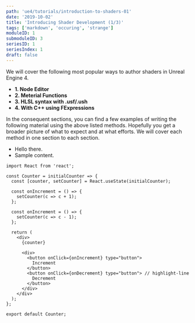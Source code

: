 ```yaml
---
path: 'ue4/tutorials/introduction-to-shaders-01'
date: '2019-10-02'
title: 'Introducing Shader Development (1/3)'
tags: ['markdown', 'occuring', 'strange']
moduleID: 1
submoduleID: 3
seriesID: 1
seriesIndex: 1
draft: false
---
```


We will cover the following most popular ways to author shaders in Unreal Engine 4.

- **1. Node Editor**
- **2. Meterial Functions**
- **3. HLSL syntax with .usf/.ush**
- **4. With C++ using FExpressions**

In the consequent sections, you can find a few examples of writing the following
material using the above listed methods. Hopefully you get a broader picture of what to expect
and at what efforts. We will cover each method in one section to each section.

- Hello there.
- Sample content.

```javascript{1-2,22}{numberLines: true}
import React from 'react';

const Counter = initialCounter => {
  const [counter, setCounter] = React.useState(initialCounter);

  const onIncrement = () => {
    setCounter(c => c + 1);
  };

  const onIncrement = () => {
    setCounter(c => c - 1);
  };

  return (
    <div>
      {counter}

      <div>
        <button onClick={onIncrement} type="button">
          Increment
        </button>
        <button onClick={onDecrement} type="button"> // highlight-line
          Decrement
        </button>
      </div>
    </div>
  );
};

export default Counter;
```
